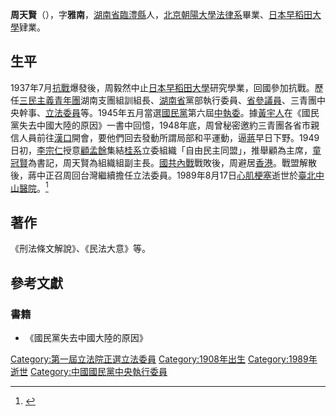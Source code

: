 
{{Infobox Military Person
|前綴尊稱=
|後綴尊稱=
|姓名=周天賢
|圖像=File:周天賢.jpg
|圖像大小= 200px
|圖像說明=
|出生日期=1908年
|出生地點={{QING-1889}}[[湖南省_(清)|湖南省]][[臨澧縣|臨澧縣]]
|逝世日期=1989年8月17日（81歲）
|逝世地點={{ROC}}[[臺北|臺北]][[中山醫院|中山醫院]]
|國籍 = {{QING}}（1908年–1911年）<br> {{ROC-1912}}（1912年–1928年）<br>{{ROC}}（1928年–1989年）
|職業=[[軍事家|軍事家]]、[[政治家|政治家]]
|past=
|party = {{kmt}}
|學歷= [[北京|北京]][[朝陽大學|朝陽大學]][[法律系|法律系]]、[[日本|日本]][[早稻田大學|早稻田大學]]
|rank=
|serviceyears=
|branch=[[File:Flag_of_the_Republic_of_China_Army.svg|20px]] [[國民革命軍|國民革命軍]]
|unit=
}}

'''周天賢'''（{{bd|1908年||1989年|8月17日}}），字'''雅南'''，[[湖南省|湖南省]][[臨澧縣|臨澧縣]]人，[[北京|北京]][[朝陽大學|朝陽大學]][[法律系|法律系]]畢業、[[日本|日本]][[早稻田大學|早稻田大學]]肄業。

==生平==
1937年7月[[中国抗日战争|抗戰]]爆發後，周毅然中止[[日本|日本]][[早稻田大學|早稻田大學]]研究學業，回國參加抗戰。歷任[[三民主義青年團|三民主義青年團]]湖南支團組訓組長、[[湖南省|湖南省]]黨部執行委員、[[參議員|省參議員]]、三青團中央幹事、[[立法委員|立法委員]]等。1945年五月當選[[國民黨|國民黨]]第六屆[[中執委|中執委]]。據[[黃宇人|黃宇人]]在《國民黨失去中國大陸的原因》一書中回憶，1948年底，周曾秘密邀約三青團各省市親信人員前往[[漢口|漢口]]開會，要他們回去發動所謂局部和平運動，逼[[蔣中正|蔣]]早日下野。1949日初，[[李宗仁|李宗仁]]授意[[顧孟餘|顧孟餘]]集結[[桂系|桂系]]立委組織「自由民主同盟」，推舉顧為主席，[[童冠賢|童冠賢]]為書記，周天賢為組織組副主長。[[國共內戰|國共內戰]]戰敗後，周避居[[香港|香港]]。戰盟解散後，蔣中正召周回台灣繼續擔任立法委員。1989年8月17日[[心肌梗塞|心肌梗塞]]逝世於[[臺北|臺北]][[中山醫院|中山醫院]]。<ref>{{cite book|title=張發奎口述自傳 中華民國第四任陸軍總司令回憶錄|publisher=亞太政治哲學文化出版有限公司|year=2017|isbn=9789869373937}}</ref>

==著作==
《刑法條文解說》、《民法大意》等。

==參考文獻==
{{Reflist}}
===書籍===
*《國民黨失去中國大陸的原因》

{{中華民國第一屆立法委員}}

[[Category:第一屆立法院正選立法委員|Category:第一屆立法院正選立法委員]]
[[Category:1908年出生|Category:1908年出生]]
[[Category:1989年逝世|Category:1989年逝世]]
[[Category:中國國民黨中央執行委員|Category:中國國民黨中央執行委員]]